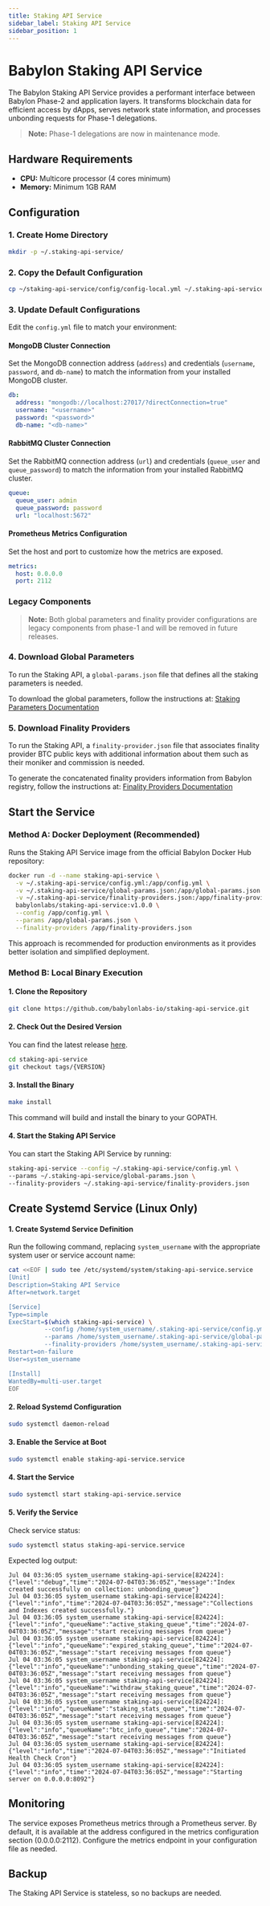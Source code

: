 ```yaml
---
title: Staking API Service
sidebar_label: Staking API Service
sidebar_position: 1
---
```


# Babylon Staking API Service

The Babylon Staking API Service provides a performant interface between Babylon
Phase-2 and application layers. It transforms blockchain data for efficient
access by dApps, serves network state information, and processes unbonding
requests for Phase-1 delegations.

> **Note:** Phase-1 delegations are now in maintenance mode.

## Hardware Requirements

- **CPU:** Multicore processor (4 cores minimum)
- **Memory:** Minimum 1GB RAM

## Configuration

### 1. Create Home Directory
```bash
mkdir -p ~/.staking-api-service/
```

### 2. Copy the Default Configuration
```bash
cp ~/staking-api-service/config/config-local.yml ~/.staking-api-service/config.yml
```

### 3. Update Default Configurations

Edit the `config.yml` file to match your environment:

#### MongoDB Cluster Connection
Set the MongoDB connection address (`address`) and credentials (`username`,
`password`, and `db-name`) to match the information from your installed MongoDB
cluster.

```yaml
db:
  address: "mongodb://localhost:27017/?directConnection=true"
  username: "<username>"
  password: "<password>"
  db-name: "<db-name>"
```

#### RabbitMQ Cluster Connection
Set the RabbitMQ connection address (`url`) and credentials (`queue_user` and
`queue_password`) to match the information from your installed RabbitMQ cluster.

```yaml
queue:
  queue_user: admin
  queue_password: password
  url: "localhost:5672"
```

#### Prometheus Metrics Configuration
Set the host and port to customize how the metrics are exposed.

```yaml
metrics:
  host: 0.0.0.0
  port: 2112
```

### Legacy Components

> **Note:** Both global parameters and finality provider configurations are legacy
> components from phase-1 and will be removed in future releases.

### 4. Download Global Parameters

To run the Staking API, a `global-params.json` file that defines all the
staking parameters is needed.

To download the global parameters, follow the instructions at:
[Staking Parameters Documentation](https://docs.babylonlabs.io/docs/user-guides/bitcoin-staking-phase1/backend-deployment/global-params#staking-parameters)

### 5. Download Finality Providers

To run the Staking API, a `finality-provider.json` file that associates finality
provider BTC public keys with additional information about them such as their
moniker and commission is needed.

To generate the concatenated finality providers information from Babylon
registry, follow the instructions at:
[Finality Providers Documentation](https://docs.babylonlabs.io/docs/user-guides/bitcoin-staking-phase1/backend-deployment/global-params#22-generating-concatenated-finality-provider-information)

## Start the Service

### Method A: Docker Deployment (Recommended)

Runs the Staking API Service image from the official Babylon Docker Hub repository:

```bash
docker run -d --name staking-api-service \
  -v ~/.staking-api-service/config.yml:/app/config.yml \
  -v ~/.staking-api-service/global-params.json:/app/global-params.json \
  -v ~/.staking-api-service/finality-providers.json:/app/finality-providers.json \
  babylonlabs/staking-api-service:v1.0.0 \
  --config /app/config.yml \
  --params /app/global-params.json \
  --finality-providers /app/finality-providers.json
```

This approach is recommended for production environments as it provides better
isolation and simplified deployment.

### Method B: Local Binary Execution

#### 1. Clone the Repository
```bash
git clone https://github.com/babylonlabs-io/staking-api-service.git
```

#### 2. Check Out the Desired Version
You can find the latest release
[here](https://github.com/babylonlabs-io/staking-api-service/releases).

```bash
cd staking-api-service
git checkout tags/{VERSION}
```

#### 3. Install the Binary
```bash
make install
```
This command will build and install the binary to your GOPATH.

#### 4. Start the Staking API Service
You can start the Staking API Service by running:

```bash
staking-api-service --config ~/.staking-api-service/config.yml \
--params ~/.staking-api-service/global-params.json \
--finality-providers ~/.staking-api-service/finality-providers.json
```

## Create Systemd Service (Linux Only)

#### 1. Create Systemd Service Definition
Run the following command, replacing `system_username` with the appropriate
system user or service account name:

```bash
cat <<EOF | sudo tee /etc/systemd/system/staking-api-service.service
[Unit]
Description=Staking API Service
After=network.target

[Service]
Type=simple
ExecStart=$(which staking-api-service) \
          --config /home/system_username/.staking-api-service/config.yml \
          --params /home/system_username/.staking-api-service/global-params.json \
          --finality-providers /home/system_username/.staking-api-service/finality-providers.json
Restart=on-failure
User=system_username

[Install]
WantedBy=multi-user.target
EOF
```

#### 2. Reload Systemd Configuration
```bash
sudo systemctl daemon-reload
```

#### 3. Enable the Service at Boot
```bash
sudo systemctl enable staking-api-service.service
```

#### 4. Start the Service
```bash
sudo systemctl start staking-api-service.service
```

#### 5. Verify the Service
Check service status:
```bash
sudo systemctl status staking-api-service.service
```

Expected log output:
```
Jul 04 03:36:05 system_username staking-api-service[824224]: {"level":"debug","time":"2024-07-04T03:36:05Z","message":"Index created successfully on collection: unbonding_queue"}
Jul 04 03:36:05 system_username staking-api-service[824224]: {"level":"info","time":"2024-07-04T03:36:05Z","message":"Collections and Indexes created successfully."}
Jul 04 03:36:05 system_username staking-api-service[824224]: {"level":"info","queueName":"active_staking_queue","time":"2024-07-04T03:36:05Z","message":"start receiving messages from queue"}
Jul 04 03:36:05 system_username staking-api-service[824224]: {"level":"info","queueName":"expired_staking_queue","time":"2024-07-04T03:36:05Z","message":"start receiving messages from queue"}
Jul 04 03:36:05 system_username staking-api-service[824224]: {"level":"info","queueName":"unbonding_staking_queue","time":"2024-07-04T03:36:05Z","message":"start receiving messages from queue"}
Jul 04 03:36:05 system_username staking-api-service[824224]: {"level":"info","queueName":"withdraw_staking_queue","time":"2024-07-04T03:36:05Z","message":"start receiving messages from queue"}
Jul 04 03:36:05 system_username staking-api-service[824224]: {"level":"info","queueName":"staking_stats_queue","time":"2024-07-04T03:36:05Z","message":"start receiving messages from queue"}
Jul 04 03:36:05 system_username staking-api-service[824224]: {"level":"info","queueName":"btc_info_queue","time":"2024-07-04T03:36:05Z","message":"start receiving messages from queue"}
Jul 04 03:36:05 system_username staking-api-service[824224]: {"level":"info","time":"2024-07-04T03:36:05Z","message":"Initiated Health Check Cron"}
Jul 04 03:36:05 system_username staking-api-service[824224]: {"level":"info","time":"2024-07-04T03:36:05Z","message":"Starting server on 0.0.0.0:8092"}
```

## Monitoring

The service exposes Prometheus metrics through a Prometheus server. By default,
it is available at the address configured in the metrics configuration section
(0.0.0.0:2112). Configure the metrics endpoint in your configuration file as
needed.

## Backup  

The Staking API Service is stateless, so no backups are needed.  